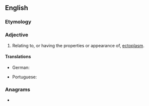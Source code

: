 ==English==

===Etymology===
{{suffix|en|ectoplasm|ic}}

===Adjective===
{{en-adj}}

# Relating to, or having the properties or appearance of, [[ectoplasm]].

====Translations====
{{trans-top|of or relating to ectoplasm}}
* German: {{t|de|ektoplasmisch}}
{{trans-mid}}
* Portuguese: {{t+|pt|ectoplásmico}}
{{trans-bottom}}

===Anagrams===
* {{anagrams|en|a=acceilmopst|complicates}}